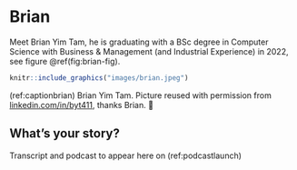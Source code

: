 # Brian {#brian}

Meet Brian Yim Tam, he is graduating with a BSc degree in Computer Science with Business & Management (and Industrial Experience) in 2022, see figure \@ref(fig:brian-fig).

```r
knitr::include_graphics("images/brian.jpeg")
```
(ref:captionbrian) Brian Yim Tam. Picture reused with permission from [linkedin.com/in/byt411](hhttps://www.linkedin.com/in/byt411/), thanks Brian. 🙏

## What's your story? {#brian-story}

Transcript and podcast to appear here on (ref:podcastlaunch)
